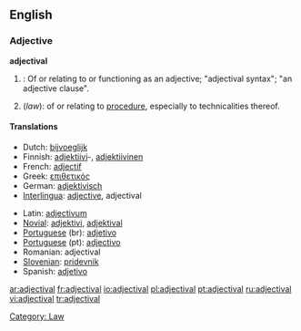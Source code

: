 ==English==

===Adjective===
'''adjectival'''

# {{grammar}}: Of or relating to or functioning as an adjective; "adjectival syntax"; "an adjective clause".
#(''law''): of or relating to [[procedure]], especially to technicalities thereof.
[[Category: Law]]

====Translations====
{{top}}
*Dutch: [[bijvoeglijk]]
*Finnish: [[adjektiivi]]-, [[adjektiivinen]]
*French: [[adjectif]]
*Greek: [[επιθετικός]]
*German: [[adjektivisch]]
*[[Interlingua]]: [[adjective]], adjectival
{{mid}}
*Latin: [[adjectivum]]
*[[Novial]]: [[adjektivi]], [[adjektival]]
*[[Portuguese]] (br): [[adjetivo]]
*[[Portuguese]] (pt): [[adjectivo]]
*Romanian: adjectival
*[[Slovenian]]: [[pridevnik]]
*Spanish: [[adjetivo]]
{{bottom}}

[[ar:adjectival]]
[[fr:adjectival]]
[[io:adjectival]]
[[pl:adjectival]]
[[pt:adjectival]]
[[ru:adjectival]]
[[vi:adjectival]]
[[tr:adjectival]]